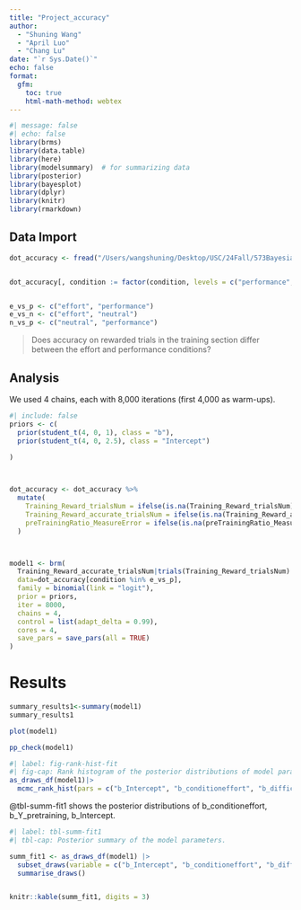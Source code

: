 ```yaml
---
title: "Project_accuracy"
author:
  - "Shuning Wang"
  - "April Luo"
  - "Chang Lu" 
date: "`r Sys.Date()`"
echo: false
format:
  gfm:
    toc: true
    html-math-method: webtex
---
```


```r
#| message: false
#| echo: false
library(brms)
library(data.table)
library(here)
library(modelsummary)  # for summarizing data
library(posterior)
library(bayesplot)
library(dplyr)
library(knitr)
library(rmarkdown)
```

## Data Import

```r
dot_accuracy <- fread("/Users/wangshuning/Desktop/USC/24Fall/573Bayesian/project/project/project8_accuracy_dotmotion_summary.csv")


dot_accuracy[, condition := factor(condition, levels = c("performance", "neutral", "effort"))]


e_vs_p <- c("effort", "performance")
e_vs_n <- c("effort", "neutral")
n_vs_p <- c("neutral", "performance")

```

> Does accuracy on rewarded trials in the training section differ between the effort and performance conditions?

## Analysis

We used 4 chains, each with 8,000 iterations (first 4,000 as warm-ups).

```r
#| include: false
priors <- c(
  prior(student_t(4, 0, 1), class = "b"),           
  prior(student_t(4, 0, 2.5), class = "Intercept")  
  
)



dot_accuracy <- dot_accuracy %>%
  mutate(
    Training_Reward_trialsNum = ifelse(is.na(Training_Reward_trialsNum) | Training_Reward_trialsNum == 0, 1, Training_Reward_trialsNum),
    Training_Reward_accurate_trialsNum = ifelse(is.na(Training_Reward_accurate_trialsNum), 0, Training_Reward_accurate_trialsNum),
    preTrainingRatio_MeasureError = ifelse(is.na(preTrainingRatio_MeasureError) | preTrainingRatio_MeasureError <= 0, 0.001, preTrainingRatio_MeasureError)
  )



model1 <- brm(
  Training_Reward_accurate_trialsNum|trials(Training_Reward_trialsNum) ~ condition +difficulty+ me(preTraining_accurate_ratio,preTrainingRatio_MeasureError) + (1 | subj),  
  data=dot_accuracy[condition %in% e_vs_p],                                    
  family = binomial(link = "logit"),                      
  prior = priors,
  iter = 8000,                                            
  chains = 4, 
  control = list(adapt_delta = 0.99),
  cores = 4,
  save_pars = save_pars(all = TRUE)
)

```


# Results

```r
summary_results1<-summary(model1)
summary_results1
```

```r
plot(model1)
```

```r
pp_check(model1)
```

```r

#| label: fig-rank-hist-fit
#| fig-cap: Rank histogram of the posterior distributions of model parameters.
as_draws_df(model1)|>
  mcmc_rank_hist(pars = c("b_Intercept", "b_conditioneffort", "b_difficultyhard", "bsp_mepreTraining_accurate_ratiopreTrainingRatio_MeasureError")) 

```

@tbl-summ-fit1 shows the posterior distributions of b_conditioneffort, b_Y_pretraining, b_Intercept.

```r
#| label: tbl-summ-fit1
#| tbl-cap: Posterior summary of the model parameters.

summ_fit1 <- as_draws_df(model1) |>
  subset_draws(variable = c("b_Intercept", "b_conditioneffort", "b_difficultyhard", "bsp_mepreTraining_accurate_ratiopreTrainingRatio_MeasureError")) |>
  summarise_draws()


knitr::kable(summ_fit1, digits = 3)

```






